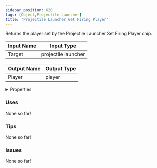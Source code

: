 ```yaml
---
sidebar_position: 620
tags: [Object,Projectile Launcher]
title: 'Projectile Launcher Get Firing Player'
---
```


Returns the player set by the Projectile Launcher Set Firing Player chip.



<IChip uuid="9bc9def7-d7c3-4248-ba1c-35116f013768"/>

| Input Name | Input Type |
|-----------|-----------|
| Target | projectile launcher |

| Output Name | Output Type |
|-----------|-----------|
| Player | player |


<details>
  <summary>Properties</summary>
  <div>
    <div>
    <table>
      <thead>
        <tr>
          <th>Is beta required?</th>
          <th>No</th>
        </tr>
        <tr>
          <th>Is this chip a trolling risk?</th>
          <th>No</th>
        </tr>
        <tr>
          <th>Is this chip a role assignment risk?</th>
          <th>No</th>
        </tr>
        <tr>
          <th>Chip UUID</th>
          <th>9bc9def7-d7c3-4248-ba1c-35116f013768</th>
        </tr>
        <tr>
          <th>Room availability</th>
          <th>Available everywhere</th>
        </tr>
      </thead>
    </table>
    </div>
  </div>
</details>

### Uses

None so far!

### Tips

None so far!

### Issues

None so far!